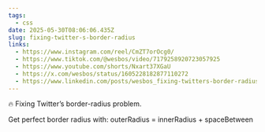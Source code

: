 ```yaml
---
tags:
  - css
date: 2025-05-30T08:06:06.435Z
slug: fixing-twitter-s-border-radius
links:
  - https://www.instagram.com/reel/CmZT7orOcg0/
  - https://www.tiktok.com/@wesbos/video/7179258920723057925
  - https://www.youtube.com/shorts/Nxart37XGaU
  - https://x.com/wesbos/status/1605228182877110272
  - https://www.linkedin.com/posts/wesbos_fixing-twitters-border-radius-problem-activity-7010994578539368448-rrSQ
---
```


🔥 Fixing Twitter’s border-radius problem.

Get perfect border radius with: outerRadius = innerRadius + spaceBetween

